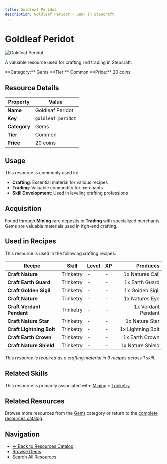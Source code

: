 ```yaml
---
title: Goldleaf Peridot
description: Goldleaf Peridot - Gems in Stepcraft
---
```


# Goldleaf Peridot

<div className="flex items-start gap-6 mb-8">
  <div className="flex-shrink-0">
    <img src="/assets/resources/mining/goldleaf_peridot.png" alt="Goldleaf Peridot" className="w-24 h-24 border rounded-lg" />
  </div>
  <div className="flex-1">
    <div className="space-y-2">
      <p className="text-lg text-muted-foreground">A valuable resource used for crafting and trading in Stepcraft.</p>
      <div className="flex flex-wrap gap-4 text-sm">
        <span className="px-2 py-1 bg-blue-100 dark:bg-blue-900 rounded-md">
          **Category:** Gems
        </span>
        <span className="px-2 py-1 bg-gray-100 dark:bg-gray-900 rounded-md">
          **Tier:** Common
        </span>
        <span className="px-2 py-1 bg-green-100 dark:bg-green-900 rounded-md">
          **Price:** 20 coins
        </span>
      </div>
    </div>
  </div>
</div>

## Resource Details

| Property | Value |
|----------|-------|
| **Name** | Goldleaf Peridot |
| **Key** | `goldleaf_peridot` |
| **Category** | Gems |
| **Tier** | Common |
| **Price** | 20 coins |


## Usage

This resource is commonly used in:

- **Crafting**: Essential material for various recipes
- **Trading**: Valuable commodity for merchants
- **Skill Development**: Used in leveling crafting professions


## Acquisition

Found through **Mining** rare deposits or **Trading** with specialized merchants. Gems are valuable materials used in high-end crafting.


## Used in Recipes

This resource is used in the following crafting recipes:

| Recipe | Skill | Level | XP | Produces |
|--------|-------|-------|----|---------:|
| **Craft Nature** | Trinketry | - | - | 1x Natures Call |
| **Craft Earth Guard** | Trinketry | - | - | 1x Earth Guard |
| **Craft Golden Sigil** | Trinketry | - | - | 1x Golden Sigil |
| **Craft Nature** | Trinketry | - | - | 1x Natures Eye |
| **Craft Verdant Pendant** | Trinketry | - | - | 1x Verdant Pendant |
| **Craft Nature Star** | Trinketry | - | - | 1x Nature Star |
| **Craft Lightning Bolt** | Trinketry | - | - | 1x Lightning Bolt |
| **Craft Earth Crown** | Trinketry | - | - | 1x Earth Crown |
| **Craft Nature Shield** | Trinketry | - | - | 1x Nature Shield |

*This resource is required as a crafting material in 9 recipes across 1 skill.*


## Related Skills

This resource is primarily associated with: [Mining](/docs/skills/individual/mining) • [Trinketry](/docs/skills/individual/trinketry)

## Related Resources

Browse more resources from the [Gems](/docs/resources#gems) category or return to the [complete resources catalog](/docs/resources).

## Navigation

- [← Back to Resources Catalog](/docs/resources)
- [Browse Gems](/docs/resources#gems)
- [Search All Resources](/search)
